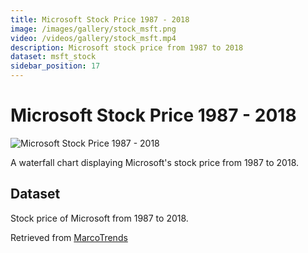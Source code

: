 ```yaml
---
title: Microsoft Stock Price 1987 - 2018
image: /images/gallery/stock_msft.png
video: /videos/gallery/stock_msft.mp4
description: Microsoft stock price from 1987 to 2018
dataset: msft_stock
sidebar_position: 17
---
```


# Microsoft Stock Price 1987 - 2018

![Microsoft Stock Price 1987 - 2018](/images/gallery/stock_msft.png)

A waterfall chart displaying Microsoft's stock price from 1987 to 2018.

<Player url="/images/gallery/stock_msft.png"/>

## Dataset

Stock price of Microsoft from 1987 to 2018.

Retrieved from [MarcoTrends](https://www.macrotrends.net/stocks/charts/MSFT/prices/microsoft-corp-stock-price-history)

